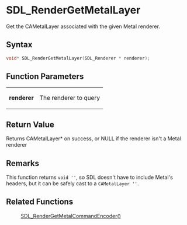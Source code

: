 = SDL_RenderGetMetalLayer =

Get the CAMetalLayer associated with the given Metal renderer.

== Syntax ==

<syntaxhighlight lang='c'>
void* SDL_RenderGetMetalLayer(SDL_Renderer * renderer);
</syntaxhighlight>

== Function Parameters ==

{|
|'''renderer'''
|The renderer to query
|}

== Return Value ==

Returns CAMetalLayer* on success, or NULL if the renderer isn't a Metal
renderer



== Remarks ==

This function returns <code>void ''</code>, so SDL doesn't have to include
Metal's headers, but it can be safely cast to a <code>CAMetalLayer
''</code>.

== Related Functions ==

:[[SDL_RenderGetMetalCommandEncoder()]]



